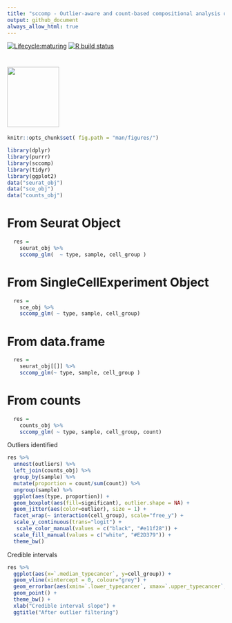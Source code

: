 ```yaml
---
title: "sccomp - Outlier-aware and count-based compositional analysis of single-cell data"
output: github_document
always_allow_html: true
---
```


<!-- badges: start -->
[![Lifecycle:maturing](https://img.shields.io/badge/lifecycle-maturing-blue.svg)](https://www.tidyverse.org/lifecycle/#maturing) [![R build status](https://github.com/stemangiola/tidyseurat/workflows/R-CMD-check/badge.svg)](https://github.com/stemangiola/tidyseurat/actions/)
<!-- badges: end -->

#  <img src="inst/logo-01.png" height="139px" width="120px" />

```r
knitr::opts_chunk$set( fig.path = "man/figures/")
```

```r
library(dplyr)
library(purrr)
library(sccomp)
library(tidyr)
library(ggplot2)
data("seurat_obj")
data("sce_obj")
data("counts_obj")
```

# From Seurat Object

```r

  res =
    seurat_obj %>%
    sccomp_glm(  ~ type, sample, cell_group )

```

# From SingleCellExperiment Object

```r

  res =
    sce_obj %>%
    sccomp_glm( ~ type, sample, cell_group)

```

# From data.frame 

```r

  res =
    seurat_obj[[]] %>%
    sccomp_glm(~ type, sample, cell_group )

```

# From counts

```r

  res =
    counts_obj %>%
    sccomp_glm( ~ type, sample, cell_group, count)

```


Outliers identified

```r

res %>% 
  unnest(outliers) %>%
  left_join(counts_obj) %>%
  group_by(sample) %>%
  mutate(proportion = count/sum(count)) %>%
  ungroup(sample) %>%
  ggplot(aes(type, proportion)) +
  geom_boxplot(aes(fill=significant), outlier.shape = NA) + 
  geom_jitter(aes(color=outlier), size = 1) + 
  facet_wrap(~ interaction(cell_group), scale="free_y") +
  scale_y_continuous(trans="logit") +
   scale_color_manual(values = c("black", "#e11f28")) +
  scale_fill_manual(values = c("white", "#E2D379")) +
  theme_bw()

```

Credible intervals

```r
res %>%
  ggplot(aes(x=`.median_typecancer`, y=cell_group)) +
  geom_vline(xintercept = 0, colour="grey") +
  geom_errorbar(aes(xmin=`.lower_typecancer`, xmax=`.upper_typecancer`, color=significant)) +
  geom_point() +
  theme_bw() +
  xlab("Credible interval slope") +
  ggtitle("After outlier filtering")
```




